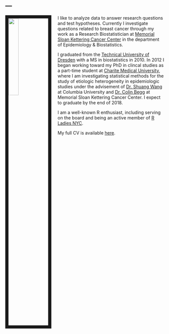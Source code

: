 ---
---

<link rel="stylesheet" href="styles.css" type="text/css">


<img src="images/me.jpg" style="width:25%; border:10px solid; margin-right: 20px" align="left">

I like to analyze data to answer research questions and test hypotheses. Currently I investigate questions related to breast cancer through my work as a Research Biostatistician at [Memorial Sloan Kettering Cancer Center](https://www.mskcc.org/departments/epidemiology-biostatistics) in the department of Epidemiology & Biostatistics. 

I graduated from the [Technical University of Dresden](http://www.sph.umn.edu/academics/divisions/biostatistics/) with a MS in biostatistics in 2010. In 2012 I began working toward my PhD in clincal studies as a part-time student at [Charite Medical University](https://www.mailman.columbia.edu/become-student/departments/biostatistics), where I am investigating statistical methods for the study of etiologic heterogeneity in epidemiologic studies under the advisement of [Dr. Shuang Wang](https://www.mailman.columbia.edu/people/our-faculty/sw2206) at Columbia University and [Dr. Colin Begg](https://www.mskcc.org/profile/colin-begg) at Memorial Sloan Kettering Cancer Center. I expect to graduate by the end of 2018.

I am a well-known R enthusiast, including serving on the board and being an active member of [R Ladies NYC](http://www.rladiesnyc.org/). 

My full CV is available [here](files/Zabor_CV_2017_Q4.pdf).

